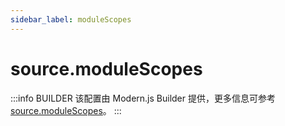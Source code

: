 ```yaml
---
sidebar_label: moduleScopes
---
```


# source.moduleScopes

:::info BUILDER
该配置由 Modern.js Builder 提供，更多信息可参考 [source.moduleScopes](https://modernjs.dev/builder/api/config-source.html#source-modulescopes)。
:::


<Main />
